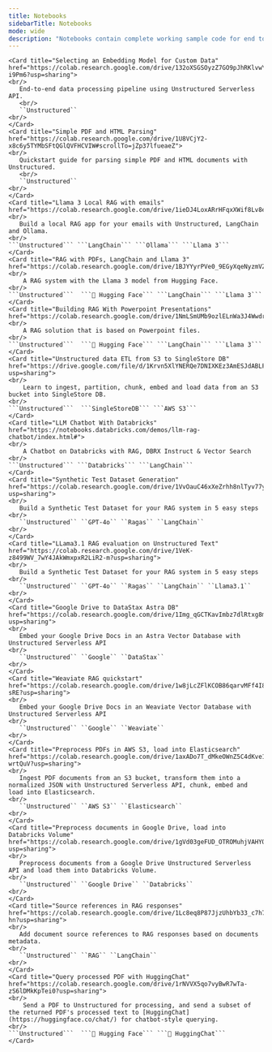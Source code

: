 ```yaml
---
title: Notebooks
sidebarTitle: Notebooks
mode: wide
description: "Notebooks contain complete working sample code for end to end solutions."
---
```


<CardGroup cols={2}>


    <Card title="Selecting an Embedding Model for Custom Data" href="https://colab.research.google.com/drive/132oXSGSOyzZ7GO9pJhRKlvwY4F-i9Pm6?usp=sharing">
    <br/>
       End-to-end data processing pipeline using Unstructured Serverless API.
       <br/>
       ``Unstructured``
    <br/>
    </Card>
    <Card title="Simple PDF and HTML Parsing" href="https://colab.research.google.com/drive/1U8VCjY2-x8c6y5TYMbSFtQGlQVFHCVIW#scrollTo=jZp37lfueaeZ">
    <br/>
       Quickstart guide for parsing simple PDF and HTML documents with Unstructured.
       <br/>
       ``Unstructured``
    <br/>
    </Card>
    <Card title="Llama 3 Local RAG with emails" href="https://colab.research.google.com/drive/1ieDJ4LoxARrHFqxXWif8Lv8e8aZTgmtH">
    <br/>
       Build a local RAG app for your emails with Unstructured, LangChain and Ollama.
    <br/>
    ```Unstructured``` ```LangChain``` ```Ollama``` ```Llama 3```
    </Card>
    <Card title="RAG with PDFs, LangChain and Llama 3" href="https://colab.research.google.com/drive/1BJYYyrPVe0_9EGyXqeNyzmVZDrCRZwsg">
    <br/>
        A RAG system with the Llama 3 model from Hugging Face. 
    <br/>
    ```Unstructured```  ```🤗 Hugging Face``` ```LangChain``` ```Llama 3``` 
    </Card>
    <Card title="Building RAG With Powerpoint Presentations" href="https://colab.research.google.com/drive/1NmLSmUMb9ozlELnWa3J4WwdrBfGomwPk">
    <br/>
        A RAG solution that is based on Powerpoint files.
    <br/>
    ```Unstructured```  ```🤗 Hugging Face``` ```LangChain``` ```Llama 3``` 
    </Card>
    <Card title="Unstructured data ETL from S3 to SingleStore DB" href="https://drive.google.com/file/d/1Krvn5XlYNERQe7DNIXKEz3AmESJdABLF/view?usp=sharing">
    <br/>
        Learn to ingest, partition, chunk, embed and load data from an S3 bucket into SingleStore DB.
    <br/>
    ```Unstructured```  ```SingleStoreDB``` ```AWS S3```
    </Card>
    <Card title="LLM Chatbot With Databricks" href="https://notebooks.databricks.com/demos/llm-rag-chatbot/index.html#">
    <br/>
        A Chatbot on Databricks with RAG, DBRX Instruct & Vector Search
    <br/>
    ```Unstructured``` ```Databricks``` ```LangChain``` 
    </Card>
    <Card title="Synthetic Test Dataset Generation" href="https://colab.research.google.com/drive/1VvOauC46xXeZrhh8nlTyv77yvoroMQjr?usp=sharing">
    <br/>
       Build a Synthetic Test Dataset for your RAG system in 5 easy steps
    <br/>
       ``Unstructured`` ``GPT-4o`` ``Ragas`` ``LangChain``
    <br/>
    </Card>
    <Card title="LLama3.1 RAG evaluation on Unstructured Text" href="https://colab.research.google.com/drive/1VeK-z8499WV_7wY4JAkWmxpxR2LiR2-m?usp=sharing">
    <br/>
       Build a Synthetic Test Dataset for your RAG system in 5 easy steps
    <br/>
       ``Unstructured`` ``GPT-4o`` ``Ragas`` ``LangChain`` ``Llama3.1``
    <br/>
    </Card>
    <Card title="Google Drive to DataStax Astra DB" href="https://colab.research.google.com/drive/1Img_qGCTKavImbz7dlRtxg8mNUjiWjJT?usp=sharing">
    <br/>
       Embed your Google Drive Docs in an Astra Vector Database with Unstructured Serverless API
    <br/>
       ``Unstructured`` ``Google`` ``DataStax`` 
    <br/>
    </Card>
    <Card title="Weaviate RAG quickstart" href="https://colab.research.google.com/drive/1w8jLcZFlKCOB86qarvMFf4I86qWE-sRE?usp=sharing">
    <br/>
       Embed your Google Drive Docs in an Weaviate Vector Database with Unstructured Serverless API
    <br/>
       ``Unstructured`` ``Google`` ``Weaviate`` 
    <br/>
    </Card>
    <Card title="Preprocess PDFs in AWS S3, load into Elasticsearch" href="https://colab.research.google.com/drive/1axADo7T_dMkeOWnZ5C4dKve16-wrtQuV?usp=sharing">
    <br/>
       Ingest PDF documents from an S3 bucket, transform them into a normalized JSON with Unstructured Serverless API, chunk, embed and load into Elasticsearch.
    <br/>
       ``Unstructured`` ``AWS S3`` ``Elasticsearch``
    <br/>
    </Card>
    <Card title="Preprocess documents in Google Drive, load into Databricks Volume" href="https://colab.research.google.com/drive/1gVd03geFUD_OTROMuhjVAHYQvgVbViq7?usp=sharing">
    <br/>
       Preprocess documents from a Google Drive Unstructured Serverless API and load them into Databricks Volume.
    <br/>
       ``Unstructured`` ``Google Drive`` ``Databricks``
    <br/>
    </Card>
    <Card title="Source references in RAG responses" href="https://colab.research.google.com/drive/1Lc8eq8P87JjzUhbYb33_c7h7njsWb-hn?usp=sharing">
    <br/>
       Add document source references to RAG responses based on documents metadata.
    <br/>
       ``Unstructured`` ``RAG`` ``LangChain``
    <br/>
    </Card>
    <Card title="Query processed PDF with HuggingChat" href="https://colab.research.google.com/drive/1rNVVX5qo7vyBwR7wTa-zS6lDMkKpTei0?usp=sharing">
    <br/>
        Send a PDF to Unstructured for processing, and send a subset of the returned PDF's processed text to [HuggingChat](https://huggingface.co/chat/) for chatbot-style querying.
    <br/>
    ```Unstructured```  ```🤗 Hugging Face``` ```🤗 HuggingChat```
    </Card>
</CardGroup>


